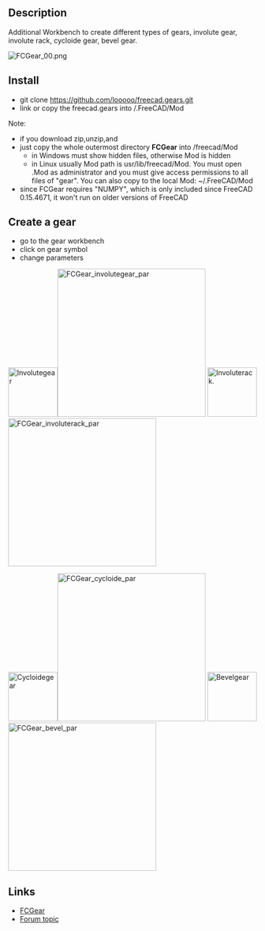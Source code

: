 <languages/>
{{VeryImportantMessage|This Macro has been converted in to a workbench called [[FCGear Workbench]]. Please use the workbench instead of this macro as it is actively maintained.}}

{{Macro
|Name= Macro FCGear
|Icon=FCGear_workbench_icon.svg
|Description=Additional Workbench to create different types of gears.
|Author=looooo
|Version=1.0
|Date=2015-10-27
}}

==Description==
Additional Workbench to create different types of gears, involute gear, involute rack, cycloide gear, bevel gear.

[[File:FCGear_00.png]]
{{Caption|FCGear}}

==Install== 

* git clone https://github.com/looooo/freecad.gears.git
* link or copy the freecad.gears into /.FreeCAD/Mod
Note: 
* if you download zip,unzip,and
* just copy the whole outermost directory '''FCGear''' into /freecad/Mod
** in Windows must show hidden files, otherwise Mod is hidden
** in Linux usually Mod path is usr/lib/freecad/Mod. You must open .Mod as administrator and you must give access permissions to all files of "gear". You can also copy to the local Mod: ~/.FreeCAD/Mod
* since FCGear requires "NUMPY", which is only included since FreeCAD 0.15.4671, it won't run on older versions of FreeCAD

==Create a gear==


* go to the gear workbench
* click on gear symbol
* change parameters


[[File:Involutegear.png|100px|Involutegear]][[File:FCGear_involutegear_par.png|300px|FCGear_involutegear_par]]
[[File:Involuterack.png|100px|Involuterack.]][[File:FCGear_involuterack_par.png|300px|FCGear_involuterack_par]]

[[File:Cycloidegear.png|100px|Cycloidegear]][[File:FCGear_cycloide_par.png|300px|FCGear_cycloide_par]]
[[File:Bevelgear.png|100px|Bevelgear]][[File:FCGear_bevel_par.png|300px|FCGear_bevel_par]]


==Links==


* [https://github.com/looooo/FCGear FCGear]
* [https://forum.freecad.org/viewtopic.php?f=3&t=12878&start=20 Forum topic]


{{clear}}